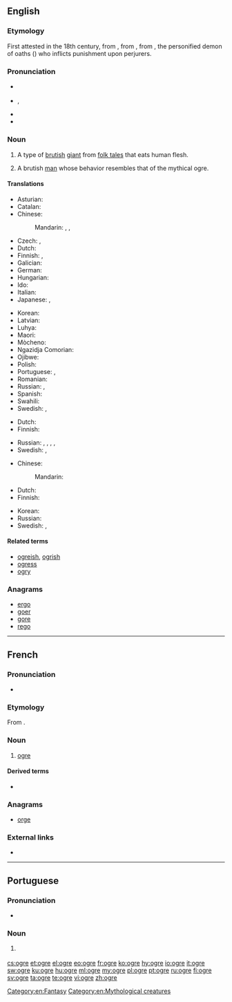 {{also|Ogre}}
==English==
{{was wotd|2009|April|11}}
{{wikipedia}}

===Etymology===
First attested in the 18th century, from {{etyl|fr|en}} {{term|ogre|lang=fr}}, from {{etyl|la|en}} {{term|Orcus||god of the underworld|lang=la}}, from {{etyl|grc|en}} {{term|Όρκος|sc=polytonic|tr=Horkos|lang=grc}}, the personified demon of oaths ({{term|ὅρκος|sc=polytonic||oath|lang=grc}}) who inflicts punishment upon perjurers.

===Pronunciation===
* {{a|UK}} {{IPA|/ˈəʊ.ɡə/|lang=en}}
* {{a|US}} {{enPR|ōʹgûr}}, {{IPA|/ˈoʊ.ɡɚ/|lang=en}}
* {{audio|en-us-ogre.ogg|Audio (US)|lang=en}}
* {{rhymes|əʊɡə(r)|lang=en}}

===Noun===
{{en-noun}}

# {{context|mythology|lang=en}} A type of [[brutish]] [[giant]] from [[folk tale]]s that eats human flesh.
# {{context|figuratively|lang=en}} A brutish [[man]] whose behavior resembles that of the mythical ogre.

====Translations====
{{trans-top|brutish giant}}
* Asturian: {{t|ast|ogru|m}}
* Catalan: {{t|ca|ogre|m}}
* Chinese:
*: Mandarin: {{t|cmn|食人魔|tr=shírénmó|sc=Hani}}, {{t+|cmn|怪物|tr=guàiwù|sc=Hani}}, {{t+|cmn|鬼|tr=guǐ|sc=Hani}}
* Czech: {{t|cs|obr lidožrout|m}}, {{t|cs|zlobr|m}}
* Dutch: {{t|nl|oger}}
* Finnish: {{t+|fi|jättiläinen}}, {{t|fi|jätti}}
* Galician: {{t|gl|ogro|m}}
* German: {{t+|de|Oger|m}}
* Hungarian: {{t+|hu|ogre}}
* Ido: {{t+|io|ogro}}
* Italian: {{t|it|orco|m}}
* Japanese: {{t+|ja|鬼|tr=[[おに]], oni|sc=Jpan}}, {{t+|ja|オーガ|tr=ōga|sc=Jpan}}
{{trans-mid}}
* Korean: {{t|ko|오거|sc=Kore}}
* Latvian: {{t|lv|cilvēkēdājs}}
* Luhya: {{t|luy|okundu}}
* Maori: {{t|mi|kākarepō}}
* Mòcheno: {{t|mhn|ork}}
* Ngazidja Comorian: {{t|zdj|dzimku|c5|c6}}
* Ojibwe: {{t|oj|wiindigoo|sc=Cans}}
* Polish: {{t+|pl|ogr|m}}
* Portuguese: {{t+|pt|ogro|m}}, {{t|pt|ogre|m}}
* Romanian: {{t+|ro|căpcăun|m}}
* Russian: {{t|ru|велика́н-людое́д|m|sc=Cyrl}}, {{t+|ru|людое́д|m|sc=Cyrl}}
* Spanish: {{t+|es|ogro|m}}
* Swahili: {{t|sw|pandikizi la mtu}}
* Swedish: {{t+|sv|rese}}, {{t+|sv|jätte|c}}
{{trans-bottom}}

{{trans-top|brutish man}}
* Dutch: {{t+|nl|boeman}}
* Finnish: {{t+|fi|raakalainen}}
{{trans-mid}}
* Russian: {{t+|ru|зверь|m|sc=Cyrl}}, {{t+|ru|чудо́вище|m|sc=Cyrl}}, {{t+|ru|и́зверг|m|sc=Cyrl}}, {{t|ru|скоти|m|alt=скот|sc=Cyrl}}, {{t+|ru|скоти́на|f|sc=Cyrl}}
* Swedish: {{t+|sv|best}}, {{t+|sv|troll}}
{{trans-bottom}}

{{trans-top|large beast}}
* Chinese:
*: Mandarin: {{t+|cmn|怪物|tr=guàiwù|sc=Hani}}
* Dutch: {{t+|nl|ondier|n}}
* Finnish: {{t+|fi|hirviö}}
{{trans-mid}}
* Korean: {{t|ko|오거|sc=Kore}}
* Russian: {{t+|ru|чудо́вище|n|sc=Cyrl}}
* Swedish: {{t+|sv|best}}, {{t+|sv|odjur|n}}
{{trans-bottom}}

====Related terms====
* [[ogreish]], [[ogrish]]
* [[ogress]]
* [[ogry]]

===Anagrams===
* [[ergo#English|ergo]]
* [[goer#English|goer]]
* [[gore#English|gore]]
* [[rego#English|rego]]

[[Category:en:Fantasy]]
[[Category:en:Mythological creatures]]

----

==French==

===Pronunciation===
* {{IPA|/ɔɡʁ/|lang=fr}}

===Etymology===
From {{etyl|la|fr}} {{term|Orcus|lang=la}}.

===Noun===
{{fr-noun|m|f=ogresse}}

# {{context|mythology|lang=fr}} [[#English|ogre]]

====Derived terms====
* {{l|fr|l'ogre de Corse|gloss={{w|Napoleon Bonaparte}}}}

===Anagrams===
* [[orge#French|orge]]

===External links===
* {{R:TLFi}}

----

==Portuguese==

===Pronunciation===
* {{a|PT}} {{IPA|/ˈɔɣɾɨ/|lang=pt}}

===Noun===
{{pt-noun|m|s|f=ogra}}

# {{context|Portugal|lang=pt}} {{alternative form of|ogro|lang=pt}}

[[cs:ogre]]
[[et:ogre]]
[[el:ogre]]
[[eo:ogre]]
[[fr:ogre]]
[[ko:ogre]]
[[hy:ogre]]
[[io:ogre]]
[[it:ogre]]
[[sw:ogre]]
[[ku:ogre]]
[[hu:ogre]]
[[ml:ogre]]
[[my:ogre]]
[[pl:ogre]]
[[pt:ogre]]
[[ru:ogre]]
[[fi:ogre]]
[[sv:ogre]]
[[ta:ogre]]
[[te:ogre]]
[[vi:ogre]]
[[zh:ogre]]